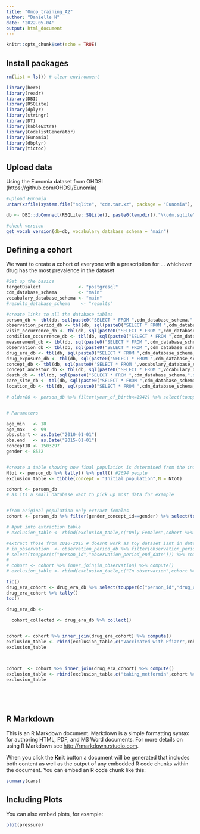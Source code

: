 ```yaml
---
title: "Omop_training_A2"
author: "Danielle N"
date: '2022-05-04'
output: html_document
---
```


```r
knitr::opts_chunk$set(echo = TRUE)
```

## Install packages

```r

rm(list = ls()) # clear environment

library(here)
library(readr)
library(DBI)
library(RSQLite)
library(dplyr)
library(stringr)
library(DT)
library(kableExtra)
library(CodelistGenerator)
library(Eunomia)
library(dbplyr)
library(tictoc)

```

## Upload data

Using the Eunomia dataset from OHDSI (https://github.com/OHDSI/Eunomia)
```r

#upload Eunomia
untar(xzfile(system.file("sqlite", "cdm.tar.xz", package = "Eunomia"), open = "rb"), exdir =  tempdir())

db <- DBI::dbConnect(RSQLite::SQLite(), paste0(tempdir(),"\\cdm.sqlite"))

#check version
get_vocab_version(db=db, vocabulary_database_schema = "main")

```

## Defining a cohort

We want to create a cohort of everyone with a prescription for ... whichever drug has the most prevalence in the dataset

```r

#Set up the basics
targetDialect              <- "postgresql" 
cdm_database_schema        <- "main"
vocabulary_database_schema <- "main"
#results_database_schema    <- "results"

#create links to all the database tables
person_db <- tbl(db, sql(paste0("SELECT * FROM ",cdm_database_schema,".person")))
observation_period_db <- tbl(db, sql(paste0("SELECT * FROM ",cdm_database_schema,".observation_period")))
visit_occurrence_db <- tbl(db, sql(paste0("SELECT * FROM ",cdm_database_schema,".visit_occurrence")))
condition_occurrence_db <- tbl(db, sql(paste0("SELECT * FROM ",cdm_database_schema,".condition_occurrence")))
measurement_db <- tbl(db, sql(paste0("SELECT * FROM ",cdm_database_schema,".measurement")))
observation_db <- tbl(db, sql(paste0("SELECT * FROM ",cdm_database_schema,".observation")))
drug_era_db <- tbl(db, sql(paste0("SELECT * FROM ",cdm_database_schema,".drug_era")))
drug_exposure_db <- tbl(db, sql(paste0("SELECT * FROM ",cdm_database_schema,".drug_exposure")))
concept_db <- tbl(db, sql(paste0("SELECT * FROM ",vocabulary_database_schema,".concept")))
concept_ancestor_db <- tbl(db, sql(paste0("SELECT * FROM ",vocabulary_database_schema,".concept_ancestor")))
death_db <- tbl(db, sql(paste0("SELECT * FROM ",cdm_database_schema,".death")))
care_site_db <- tbl(db, sql(paste0("SELECT * FROM ",cdm_database_schema,".CARE_SITE")))
location_db <- tbl(db, sql(paste0("SELECT * FROM ",cdm_database_schema,".LOCATION")))

# older80 <- person_db %>% filter(year_of_birth<=1942) %>% select(toupper(c("person_id","year_of_birth")))


# Parameters

age_min   <- 18
age_max   <- 99
obs.start <- as.Date("2010-01-01")
obs.end   <- as.Date("2015-01-01")
conceptID <- 1503297
gender <- 8532


#create a table showing how final population is determined from the initial population
Ntot <- person_db %>% tally() %>% pull() #2694 people
exclusion_table <- tibble(concept = "Initial population",N = Ntot)

cohort <- person_db
# as its a small database want to pick up most data for example


#from original population only extract females
cohort <- person_db %>% filter(gender_concept_id==gender) %>% select(toupper(c("person_id","year_of_birth"))) %>% compute()

# #put into extraction table
# exclusion_table <- rbind(exclusion_table,c("Only Females",cohort %>% tally() %>% pull()))

#extract those from 2010-2015 # doesnt work as toy dataset isnt in dates
# in_observation  <- observation_period_db %>% filter(observation_period_end_date>obs.end) %>% filter(observation_period_start_date<obs.start) %>%
# select(toupper(c("person_id","observation_period_end_date"))) %>% compute()
# 
# cohort <- cohort %>% inner_join(in_observation) %>% compute()
# exclusion_table <- rbind(exclusion_table,c("In observation",cohort %>% tally() %>% pull()))

tic()
drug_era_cohort <- drug_era_db %>% select(toupper(c("person_id","drug_concept_id","drug_era_start_date"))) %>% inner_join(cohort %>% select(toupper("person_id"))) %>% filter(toupper("drug_concept_id") == conceptID) %>% compute()
drug_era_cohort %>% tally()
toc()

drug_era_db <- 
  
  cohort_collected <- drug_era_db %>% collect()


cohort <- cohort %>% inner_join(drug_era_cohort) %>% compute()
exclusion_table <- rbind(exclusion_table,c("Vaccinated with Pfizer",cohort %>% tally() %>% pull()))
exclusion_table



cohort  <- cohort %>% inner_join(drug_era_cohort) %>% compute()
exclusion_table <- rbind(exclusion_table,c("taking_metformin",cohort %>% tally() %>% pull()))
exclusion_table






```


## R Markdown

This is an R Markdown document. Markdown is a simple formatting syntax for authoring HTML, PDF, and MS Word documents. For more details on using R Markdown see <http://rmarkdown.rstudio.com>.

When you click the **Knit** button a document will be generated that includes both content as well as the output of any embedded R code chunks within the document. You can embed an R code chunk like this:

```r
summary(cars)
```

## Including Plots

You can also embed plots, for example:

```r
plot(pressure)
```

